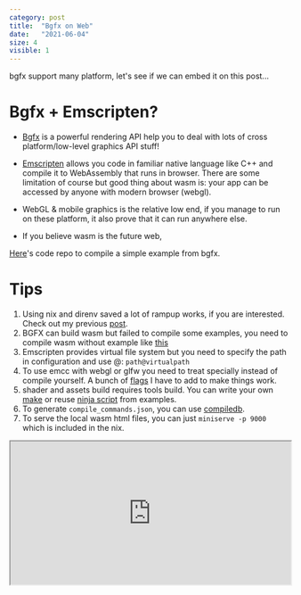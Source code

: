 ```yaml
---
category: post
title:  "Bgfx on Web"
date:   "2021-06-04"
size: 4
visible: 1
---
```

bgfx support many platform, let's see if we can embed it on this post...

# Bgfx + Emscripten?

* [Bgfx](https://github.com/bkaradzic/bgfx) is a powerful rendering API help you to deal with lots of cross platform/low-level graphics API stuff!

* [Emscripten](https://emscripten.org/) allows you code in familiar native language like C++ and compile it to WebAssembly that runs in browser. There are some limitation of course but good thing about wasm is: your app can be accessed by anyone with modern browser (webgl).

* WebGL & mobile graphics is the relative low end, if you manage to run on these platform, it also prove that it can run anywhere else.

* If you believe wasm is the future web, 

[Here](https://github.com/daizeng1984/bgfx.emscripten)'s code repo to compile a simple example from bgfx.

# Tips
1. Using nix and direnv saved a lot of rampup works, if you are interested. Check out my previous [post](./2020-12-10-nix-power-2).
2. BGFX can build wasm but failed to compile some examples, you need to compile wasm without example like [this](https://github.com/daizeng1984/bgfx.emscripten/blob/master/Makefile#L76)
3. Emscripten provides virtual file system but you need to specify the path in configuration and use @: `path@virtualpath`
4. To use emcc with webgl or glfw you need to treat specially instead of compile yourself. A bunch of [flags](https://github.com/daizeng1984/bgfx.emscripten/blob/master/Makefile#L29) I have to add to make things work.
5. shader and assets build requires tools build. You can write your own [make](https://github.com/daizeng1984/bgfx.make/blob/master/assets/Makefile) or reuse [ninja script](https://github.com/daizeng1984/bgfx.emscripten/blob/master/assets/build.ninja) from examples.
6. To generate `compile_commands.json`, you can use [compiledb](https://github.com/daizeng1984/bgfx.emscripten/blob/master/default.nix#L10).
7. To serve the local wasm html files, you can just `miniserve -p 9000` which is included in the nix.


<div style="
  position: relative;
  width: 100%;
  height: 0;
  padding-bottom: 51%;">
<iframe width="100%" style="
  position: absolute;
  width: 100%;
  height: 100%;
  left: 0; top: 0;
" src="https://daizeng1984.bitbucket.io/assets/wasm/hdr/main.html" />
</div>
